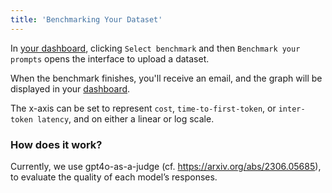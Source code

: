 ```yaml
---
title: 'Benchmarking Your Dataset'
---
```


In [your dashboard](https://console.unify.ai/dashboard), clicking `Select benchmark` and 
then `Benchmark your prompts` opens the interface to upload a dataset.

When the benchmark finishes, you'll receive an email, and the graph will be displayed in 
your [dashboard](https://console.unify.ai/dashboard).

The x-axis can be set to represent `cost`, `time-to-first-token`, or `inter-token latency`, 
and on either a linear or log scale.

### How does it work?

Currently, we use gpt4o-as-a-judge (cf. https://arxiv.org/abs/2306.05685), to evaluate the 
quality of each model’s responses.
